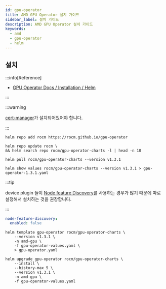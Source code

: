 ```yaml
---
id: gpu-operator
title: AMD GPU Operator 설치 가이드
sidebar_label: 설치 가이드
description: AMD GPU Operator 설치 가이드
keywords:
  - amd
  - gpu-operator
  - helm
---
```


## 설치

:::info[Reference]

- [GPU Operator Docs / Installation / Helm](https://instinct.docs.amd.com/projects/gpu-operator/en/release-v1.3.1/installation/kubernetes-helm.html)

:::

:::warning

[cert-manager](/docs/mlops/mlops/auth/cert-manager)가 설치되어있어야 합니다.

:::

```shell
helm repo add rocm https://rocm.github.io/gpu-operator
```

```shell
helm repo update rocm \
&& helm search repo rocm/gpu-operator-charts -l | head -n 10
```

```shell
helm pull rocm/gpu-operator-charts --version v1.3.1
```

```shell
helm show values rocm/gpu-operator-charts --version v1.3.1 > gpu-operator-1.3.1.yaml
```

:::tip

device plugin 들이 [Node feature Discovery](/docs/mlops/device/node-feature-discovery)를 사용하는 경우가 많기 때문에 따로 설정해서 설치하는 것을 권장합니다.

:::

```yaml title="gpu-operator-values.yaml"
node-feature-discovery:
  enabled: false
```

```shell
helm template gpu-operator rocm/gpu-operator-charts \
    --version v1.3.1 \
    -n amd-gpu \
    -f gpu-operator-values.yaml \
    > gpu-operator.yaml
```

```shell
helm upgrade gpu-operator rocm/gpu-operator-charts \
    --install \
    --history-max 5 \
    --version v1.3.1 \
    -n amd-gpu \
    -f gpu-operator-values.yaml
```
